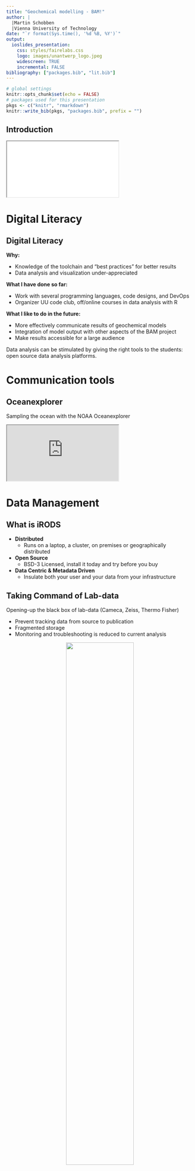 ```yaml
---
title: "Geochemical modelling - BAM!"
author: | 
  |Martin Schobben
  |Vienna University of Technology
date: "`r format(Sys.time(), '%d %B, %Y')`"
output: 
  ioslides_presentation:
    css: styles/fairelabs.css
    logo: images/unantwerp_logo.jpeg
    widescreen: TRUE
    incremental: FALSE
bibliography: ["packages.bib", "lit.bib"]
---
```


```r
# global settings
knitr::opts_chunk$set(echo = FALSE)
# packages used for this presentation
pkgs <- c("knitr", "rmarkdown")
knitr::write_bib(pkgs, "packages.bib", prefix = "")
```

## Introduction {data-background="white" data-background-size=cover}

<iframe src="graphical_cv.html"></iframe>

# Digital Literacy

## Digital Literacy

**Why:**

 - Knowledge of the toolchain and "best practices" for better results
 - Data analysis and visualization under-appreciated

**What I have done so far:**

 - Work with several programming languages, code designs, and DevOps
 - Organizer UU code club, off/online courses in data analysis with R

**What I like to do in the future:**

- More effectively communicate results of geochemical models
- Integration of model output with other aspects of the BAM project
- Make results accessible for a large audience

<div class="notes">
  Data analysis can be stimulated by giving the right tools to the students: open source data analysis platforms.
</div>

# Communication tools

## Oceanexplorer

Sampling the ocean with the NOAA Oceanexplorer

<iframe src="https://utrecht-university.shinyapps.io/oceanexplorer/"></iframe>


# Data Management

## What is iRODS

- **Distributed**
  + Runs on a laptop, a cluster, on premises or geographically distributed

- **Open Source** 
  + BSD-3 Licensed, install it today and try before you buy
  
- **Data Centric & Metadata Driven**
  + Insulate both your user and your data from your infrastructure
  
## Taking Command of Lab-data

Opening-up the black box of lab-data (Cameca, Zeiss, Thermo Fisher)    

- Prevent tracking data from source to publication
- Fragmented storage 
- Monitoring and troubleshooting is reduced to current analysis

<center>
![](https://github.com/FAIReLABS/webpage/blob/master/datamanagement_infra.png?raw=true){width=60%}
</center>

## Step One: Getting the Lab-data

Parsing unstructured text data.

<center>
![](https://github.com/FAIReLABS/panacea/blob/main/panacea-demo.webp?raw=true){width=100%}
</center>

<div class="notes">
  I think this important for the advertised project as oceanographic (sensor) data will be central to the project. So data management will be central to successful project execution. 
</div>

## Making Data Management Easy

<center>
![](images/fairelabs.png){width=30%}
</center>
<br>

One of the biggest problems in research is the inadvertent destruction of data and the inaccessibility of data due to poor labeling and description of data [@Briney2015]. 

**Solutions:**

- Pure R client for iRODS (official launch June this year)
- Opinionated and interactive tools for data annotation and versioning
- Workflows and processing pipelines with integrated data management


<div class="notes">
  Data management for Researchers: Kristin Briney
  Separating the data (iRODS server) from the analysis (local or HPC).
</div>

## Data literacy

All these solutions would benefit from integral workshops and courses that teach the importance of good data management.

## Thanks {data-background="white" data-background-size=cover}

<iframe src="graphical_cv.html"></iframe>

## References
